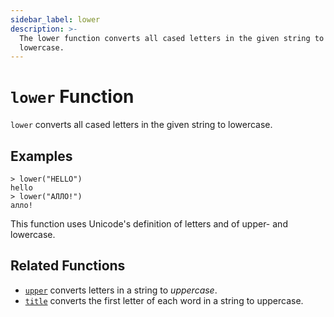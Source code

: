 ```yaml
---
sidebar_label: lower
description: >-
  The lower function converts all cased letters in the given string to
  lowercase.
---
```


# `lower` Function

`lower` converts all cased letters in the given string to lowercase.

## Examples

```
> lower("HELLO")
hello
> lower("АЛЛО!")
алло!
```

This function uses Unicode's definition of letters and of upper- and lowercase.

## Related Functions

* [`upper`](/docs/language/functions/upper) converts letters in a string to _uppercase_.
* [`title`](/docs/language/functions/title) converts the first letter of each word in a string to uppercase.
